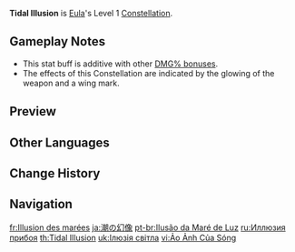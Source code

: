 {{Constellation Infobox
|image       = Constellation Tidal Illusion.png
|description = Every time [[Icetide Vortex]]'s Grimheart stacks are consumed, Eula's {{Color|Physical DMG}} is increased by 30% for 6s.<br>Each stack consumed will increase the [[duration]] of this effect by 6s up to a maximum of 18s.
|level       = 1
|character   = Eula
|utility1    = Physical DMG Bonus
|utility2    = Duration Increase
}}
'''Tidal Illusion''' is [[Eula]]'s Level 1 [[Constellation]].

==Gameplay Notes==
* This stat buff is additive with other [[Damage Bonus|DMG% bonuses]].
* The effects of this Constellation are indicated by the glowing of the weapon and a wing mark.

==Preview==
{{Preview
|file    = Constellation Tidal Illusion
}}

==Other Languages==
{{Other Languages
|en      = Tidal Illusion
|zhs     = 光潮的幻象
|zhs_rm  = Guāngcháo de Huànxiàng
|zht     = 光潮的幻象
|zht_rm  = Guāngcháo de Huànxiàng
|zh_tl   = Illusion of Light and Tide
|ja      = 潮の幻像
|ja_rm   = Shio no Genzou
|ja_tl   = Illusion of Tide
|ko      = 빛의 환상
|ko_rm   = Bit-ui Hwansang
|ko_tl   = Illusion of Light
|es      = Ilusión de la marea
|es_tl   = Tidal Illusion
|fr      = Illusion des marées
|fr_tl   = Illusion of the Tides
|ru      = Иллюзия прибоя
|ru_tl   = Illusion of the Surf
|th      = Tidal Illusion
|vi      = Ảo Ảnh Của Sóng
|vi_tl   = Wave's Illusion
|de      = Illusion der Lichtwelle
|de_tl   = Illusion of the Light Wave
|id      = Tidal Illusion
|pt      = Ilusão da Maré de Luz
|pt_tl   = Illusion of the Tide of Light
|tr      = Metcezir Yanılsaması
|tr_tl   = Tidal Illusion
|tr_note = There is a typo in the "''Metcezir''", the correct writing is "''Medcezir''".
|it      = Illusione delle maree
|it_tl   = Illusion of the Tides
}}

==Change History==
{{Change History|1.5}}

==Navigation==
{{Talent Navbox|Eula}}

[[fr:Illusion des marées]]
[[ja:潮の幻像]]
[[pt-br:Ilusão da Maré de Luz]]
[[ru:Иллюзия прибоя]]
[[th:Tidal Illusion]]
[[uk:Ілюзія світла]]
[[vi:Ảo Ảnh Của Sóng]]